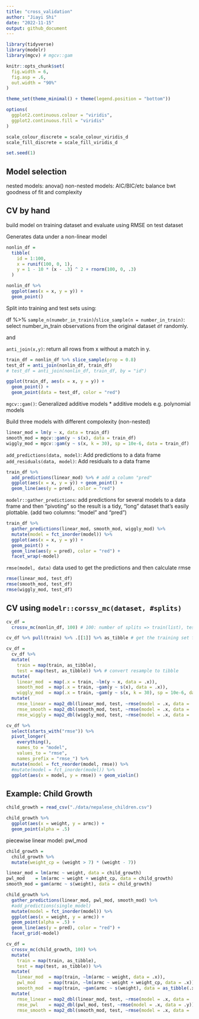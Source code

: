 ```yaml
---
title: "cross_validation"
author: "Jiayi Shi"
date: "2022-11-15"
output: github_document
---
```


```r
library(tidyverse)
library(modelr)
library(mgcv) # mgcv::gam

knitr::opts_chunk$set(
  fig.width = 6,
  fig.asp = .6,
  out.width = "90%"
)

theme_set(theme_minimal() + theme(legend.position = "bottom"))

options(
  ggplot2.continuous.colour = "viridis",
  ggplot2.continuous.fill = "viridis"
)

scale_colour_discrete = scale_colour_viridis_d
scale_fill_discrete = scale_fill_viridis_d

set.seed(1)
```

## Model selection
nested models: anova()
non-nested models: AIC/BIC/etc
balance bwt goodness of fit and complexity

## CV by hand
build model on training dataset and evaluate using RMSE on test dataset

Generates data under a non-linear model

```r
nonlin_df = 
  tibble(
    id = 1:100,
    x = runif(100, 0, 1),
    y = 1 - 10 * (x - .3) ^ 2 + rnorm(100, 0, .3)
  )

nonlin_df %>% 
  ggplot(aes(x = x, y = y)) + 
  geom_point()
```

Split into training and test sets using:

df %>% `sample_n(numebr_in_train)`/`slice_sample(n = number_in_train)`: select number_in_train observations from the original dataset `df` randomly.

and

`anti_join(x,y)`: return all rows from x without a match in y.

```r
train_df = nonlin_df %>% slice_sample(prop = 0.8)
test_df = anti_join(nonlin_df, train_df)
# test_df = anti_join(nonlin_df, train_df, by = "id")

ggplot(train_df, aes(x = x, y = y)) + 
  geom_point() + 
  geom_point(data = test_df, color = "red")
```

`mgcv::gam()`: Generalized additive models
* additive models e.g. polynomial models

Build three models with different compolexity (non-nested)
```r
linear_mod = lm(y ~ x, data = train_df)
smooth_mod = mgcv::gam(y ~ s(x), data = train_df)
wiggly_mod = mgcv::gam(y ~ s(x, k = 30), sp = 10e-6, data = train_df)
```

`add_predictions(data, model)`: Add predictions to a data frame
`add_residuals(data, model)`: Add residuals to a data frame

```r
train_df %>% 
  add_predictions(linear_mod) %>% # add a column "pred"
  ggplot(aes(x = x, y = y)) + geom_point() + 
  geom_line(aes(y = pred), color = "red")
```

`modelr::gather_predictions`: add predictions for several models to a data frame and then “pivoting” so the result is a tidy, “long” dataset that’s easily plottable. (add two columns: "model" and "pred")

```r
train_df %>% 
  gather_predictions(linear_mod, smooth_mod, wiggly_mod) %>% 
  mutate(model = fct_inorder(model)) %>% 
  ggplot(aes(x = x, y = y)) + 
  geom_point() + 
  geom_line(aes(y = pred), color = "red") + 
  facet_wrap(~model)
```

`rmse(model, data)` data used to get the predictions and then calculate rmse
```r
rmse(linear_mod, test_df)
rmse(smooth_mod, test_df)
rmse(wiggly_mod, test_df)
```

## CV using `modelr::corssv_mc(dataset, #splits)`

```r
cv_df = 
  crossv_mc(nonlin_df, 100) # 100: number of splits => train(list), test(list), id

cv_df %>% pull(train) %>% .[[1]] %>% as_tibble # get the training set from the first split (id,x,y)
```


```r
cv_df = 
  cv_df %>% 
  mutate(
    train = map(train, as_tibble),
    test = map(test, as_tibble)) %>% # convert resample to tibble
  mutate(
    linear_mod  = map(.x = train, ~lm(y ~ x, data = .x)),
    smooth_mod  = map(.x = train, ~gam(y ~ s(x), data = .x)),
    wiggly_mod  = map(.x = train, ~gam(y ~ s(x, k = 30), sp = 10e-6, data = .x))) %>% 
  mutate(
    rmse_linear = map2_dbl(linear_mod, test, ~rmse(model = .x, data = .y)),
    rmse_smooth = map2_dbl(smooth_mod, test, ~rmse(model = .x, data = .y)),
    rmse_wiggly = map2_dbl(wiggly_mod, test, ~rmse(model = .x, data = .y)))
```

```r
cv_df %>% 
  select(starts_with("rmse")) %>% 
  pivot_longer(
    everything(),
    names_to = "model", 
    values_to = "rmse",
    names_prefix = "rmse_") %>%
  mutate(model = fct_reorder(model, rmse)) %>% 
  #mutate(model = fct_inorder(model)) %>%
  ggplot(aes(x = model, y = rmse)) + geom_violin()
```

## Example: Child Growth
  
```r
child_growth = read_csv("./data/nepalese_children.csv")

child_growth %>% 
  ggplot(aes(x = weight, y = armc)) + 
  geom_point(alpha = .5)
```

piecewise linear model: pwl_mod

```r
child_growth =
  child_growth %>% 
  mutate(weight_cp = (weight > 7) * (weight - 7))
```

```r
linear_mod = lm(armc ~ weight, data = child_growth)
pwl_mod    = lm(armc ~ weight + weight_cp, data = child_growth)
smooth_mod = gam(armc ~ s(weight), data = child_growth)
```


```r
child_growth %>% 
  gather_predictions(linear_mod, pwl_mod, smooth_mod) %>% 
  #add_predictions(single_model)
  mutate(model = fct_inorder(model)) %>% 
  ggplot(aes(x = weight, y = armc)) + 
  geom_point(alpha = .5) +
  geom_line(aes(y = pred), color = "red") + 
  facet_grid(~model)
```

```r
cv_df =
  crossv_mc(child_growth, 100) %>% 
  mutate(
    train = map(train, as_tibble),
    test = map(test, as_tibble)) %>% 
  mutate(
    linear_mod  = map(train, ~lm(armc ~ weight, data = .x)),
    pwl_mod     = map(train, ~lm(armc ~ weight + weight_cp, data = .x)),
    smooth_mod  = map(train, ~gam(armc ~ s(weight), data = as_tibble(.x)))) %>% 
  mutate(
    rmse_linear = map2_dbl(linear_mod, test, ~rmse(model = .x, data = .y)),
    rmse_pwl    = map2_dbl(pwl_mod, test, ~rmse(model = .x, data = .y)),
    rmse_smooth = map2_dbl(smooth_mod, test, ~rmse(model = .x, data = .y)))
```

